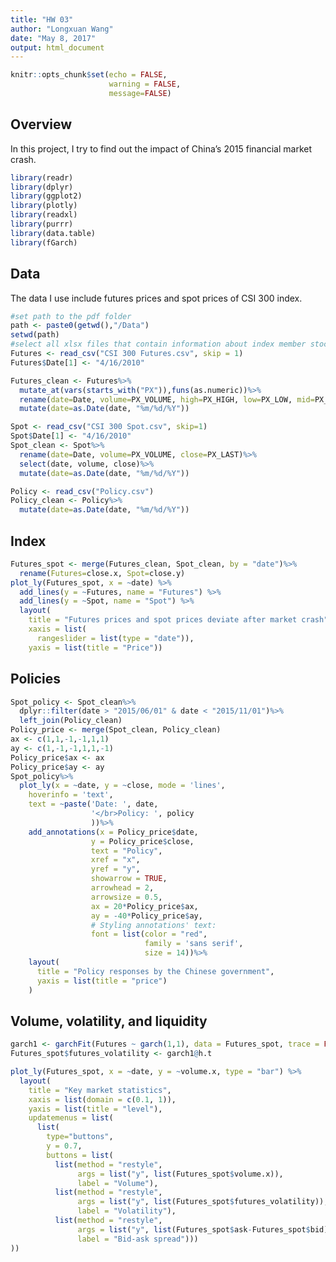 ```yaml
---
title: "HW 03"
author: "Longxuan Wang"
date: "May 8, 2017"
output: html_document
---
```


```r
knitr::opts_chunk$set(echo = FALSE,
                      warning = FALSE,
                      message=FALSE)
```

## Overview

In this project, I try to find out the impact of China's 2015 financial market crash.

```r
library(readr)
library(dplyr)
library(ggplot2)
library(plotly)
library(readxl)
library(purrr)
library(data.table)
library(fGarch)
```

## Data

The data I use include futures prices and spot prices of CSI 300 index. 

```r
#set path to the pdf folder
path <- paste0(getwd(),"/Data")
setwd(path)
#select all xlsx files that contain information about index member stocks
Futures <- read_csv("CSI 300 Futures.csv", skip = 1)
Futures$Date[1] <- "4/16/2010"

Futures_clean <- Futures%>%
  mutate_at(vars(starts_with("PX")),funs(as.numeric))%>%
  rename(date=Date, volume=PX_VOLUME, high=PX_HIGH, low=PX_LOW, mid=PX_MID, ask=PX_ASK, bid=PX_BID, close=PX_LAST)%>%
  mutate(date=as.Date(date, "%m/%d/%Y"))

Spot <- read_csv("CSI 300 Spot.csv", skip=1)
Spot$Date[1] <- "4/16/2010"
Spot_clean <- Spot%>%
  rename(date=Date, volume=PX_VOLUME, close=PX_LAST)%>%
  select(date, volume, close)%>%
  mutate(date=as.Date(date, "%m/%d/%Y"))

Policy <- read_csv("Policy.csv")
Policy_clean <- Policy%>%
  mutate(date=as.Date(date, "%m/%d/%Y"))

```

## Index

```r
Futures_spot <- merge(Futures_clean, Spot_clean, by = "date")%>%
  rename(Futures=close.x, Spot=close.y)
plot_ly(Futures_spot, x = ~date) %>%
  add_lines(y = ~Futures, name = "Futures") %>%
  add_lines(y = ~Spot, name = "Spot") %>%
  layout(
    title = "Futures prices and spot prices deviate after market crash",
    xaxis = list(
      rangeslider = list(type = "date")),
    yaxis = list(title = "Price"))
```

## Policies
```r
Spot_policy <- Spot_clean%>%
  dplyr::filter(date > "2015/06/01" & date < "2015/11/01")%>%
  left_join(Policy_clean)
Policy_price <- merge(Spot_clean, Policy_clean)
ax <- c(1,1,-1,-1,1,1)
ay <- c(1,-1,-1,1,1,-1)
Policy_price$ax <- ax
Policy_price$ay <- ay
Spot_policy%>%
  plot_ly(x = ~date, y = ~close, mode = 'lines',
    hoverinfo = 'text',
    text = ~paste('Date: ', date,
                  '</br>Policy: ', policy
                  ))%>%
    add_annotations(x = Policy_price$date,
                  y = Policy_price$close,
                  text = "Policy",
                  xref = "x",
                  yref = "y",
                  showarrow = TRUE,
                  arrowhead = 2,
                  arrowsize = 0.5,
                  ax = 20*Policy_price$ax,
                  ay = -40*Policy_price$ay,
                  # Styling annotations' text:
                  font = list(color = "red",
                              family = 'sans serif',
                              size = 14))%>%
    layout(
      title = "Policy responses by the Chinese government",
      yaxis = list(title = "price")
    )
```

## Volume, volatility, and liquidity
```r
garch1 <- garchFit(Futures ~ garch(1,1), data = Futures_spot, trace = FALSE)
Futures_spot$futures_volatility <- garch1@h.t

plot_ly(Futures_spot, x = ~date, y = ~volume.x, type = "bar") %>%
  layout(
    title = "Key market statistics",
    xaxis = list(domain = c(0.1, 1)),
    yaxis = list(title = "level"),
    updatemenus = list(
      list(
        type="buttons",
        y = 0.7,
        buttons = list(
          list(method = "restyle",
               args = list("y", list(Futures_spot$volume.x)),  
               label = "Volume"),
          list(method = "restyle",
               args = list("y", list(Futures_spot$futures_volatility)), 
               label = "Volatility"),
          list(method = "restyle",
               args = list("y", list(Futures_spot$ask-Futures_spot$bid)),  
               label = "Bid-ask spread")))
))
```


